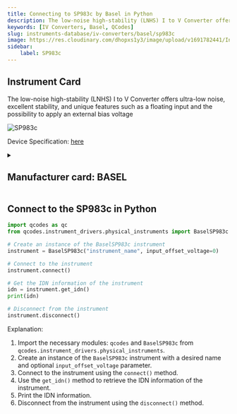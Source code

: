 ```yaml
---
title: Connecting to SP983c by Basel in Python
description: The low-noise high-stability (LNHS) I to V Converter offers ultra-low noise, excellent stability, and unique features such as a floating input and the possibility to apply an external bias voltage
keywords: [IV Converters, Basel, QCodes] 
slug: instruments-database/iv-converters/basel/sp983c 
image: https://res.cloudinary.com/dhopxs1y3/image/upload/v1691782441/Instruments/IV%20Converter/SP983c/SP983c.webp
sidebar:
    label: SP983c 
---
```



## Instrument Card

The low-noise high-stability (LNHS) I to V Converter offers ultra-low noise, excellent stability, and unique features such as a floating input and the possibility to apply an external bias voltage

![SP983c](https://res.cloudinary.com/dhopxs1y3/image/upload/v1691782441/Instruments/IV%20Converter/SP983c/SP983c.webp)

Device Specification: [here](https://www.baspi.ch/_files/ugd/68eb62_d9c26342fd8f4960a2ebee967ff5a9d4.pdf)

<details style={{ marginTop: "15px"}}>
<summary><h2 style={{display:'inline'}}>Manufacturer card: BASEL</h2></summary>

![BASEL](https://res.cloudinary.com/dhopxs1y3/image/upload/v1692806118/Instruments/Vendor%20Logos/Basel.png)

Basel Precision Instruments develop ultra-low-noise precision laboratory and scientific electronics for applications requiring ultra-high sensitivity, such as low-temperature quantum physics.

- Headquarters: Switzerland
- Yearly Revenue (millions, USD): 1
- Vendor Website: [here](https://www.baspi.ch/)

</details>


<FeaturedInstrumentVideo category="IV_CONVERTERS" />

## Connect to the SP983c in Python





<Tabs>

<SectionsCard category="IV_CONVERTERS" manufacturer="Basel"></SectionsCard>

<TabItem value="QCodes" label="QCodes">

```python
import qcodes as qc
from qcodes.instrument_drivers.physical_instruments import BaselSP983c

# Create an instance of the BaselSP983c instrument
instrument = BaselSP983c("instrument_name", input_offset_voltage=0)

# Connect to the instrument
instrument.connect()

# Get the IDN information of the instrument
idn = instrument.get_idn()
print(idn)

# Disconnect from the instrument
instrument.disconnect()
```

Explanation:
1. Import the necessary modules: `qcodes` and `BaselSP983c` from `qcodes.instrument_drivers.physical_instruments`.
2. Create an instance of the `BaselSP983c` instrument with a desired name and optional `input_offset_voltage` parameter.
3. Connect to the instrument using the `connect()` method.
4. Use the `get_idn()` method to retrieve the IDN information of the instrument.
5. Print the IDN information.
6. Disconnect from the instrument using the `disconnect()` method.

</TabItem>
</Tabs>